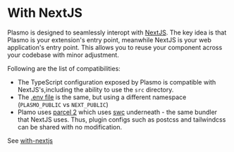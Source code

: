 # With NextJS

Plasmo is designed to seamlessly interopt with [NextJS](https://nextjs.org/). The key idea is that Plasmo is your extension's entry point, meanwhile NextJS is your web application's entry point. This allows you to reuse your component across your codebase with minor adjustment.

Following are the list of compatibilities:

- The TypeScript configuration exposed by Plasmo is compatible with NextJS's,including the ability to use the `src` directory.
- The [.env file](/workflows/env) is the same, but using a different namespace (`PLASMO_PUBLIC` vs `NEXT_PUBLIC`)
- Plamo uses [parcel 2](https://parceljs.org/) which uses [swc](https://swc.rs/) underneath - the same bundler that NextJS uses. Thus, plugin configs such as postcss and tailwindcss can be shared with no modification.

See [with-nextjs](https://github.com/PlasmoHQ/examples/tree/main/with-nextjs)
